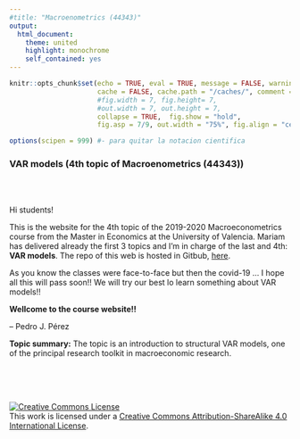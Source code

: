 ```yaml
---
#title: "Macroenometrics (44343)"
output:
  html_document:
    theme: united
    highlight: monochrome 
    self_contained: yes
---
```



```r
knitr::opts_chunk$set(echo = TRUE, eval = TRUE, message = FALSE, warning = FALSE, 
                      cache = FALSE, cache.path = "/caches/", comment = "#>",
                      #fig.width = 7, fig.height= 7,   
                      #out.width = 7, out.height = 7,
                      collapse = TRUE,  fig.show = "hold",
                      fig.asp = 7/9, out.width = "75%", fig.align = "center")
```

```r
options(scipen = 999) #- para quitar la notacion cientifica
```


### VAR models (4th topic of Macroenometrics (44343))

<br><br>


Hi students! 


This is the website for the 4th topic of the 2019-2020 Macroeconometrics course from the Master in Economics at the University of Valencia. Mariam has delivered already the first 3 topics and I’m in charge of the last and 4th: **VAR models**. The repo of this web is hosted in Gitbub, [here](https://github.com/perezp44/VAR-models-web/){target="_blank"}.

As you know the classes were face-to-face but then the covid-19 ... I hope all this will pass soon!! We will try our best lo learn something about VAR models!!

**Wellcome to the course website!!**

-- Pedro J. Pérez

**Topic summary:** The topic is an introduction to structural VAR models, one of the principal research toolkit in macroeconomic research.

<br><br><br> 
  
<a rel="license" href="http://creativecommons.org/licenses/by-sa/4.0/"><img alt="Creative Commons License" style="border-width:0" src="https://i.creativecommons.org/l/by-sa/4.0/88x31.png" /></a><br />This work is licensed under a <a rel="license" href="http://creativecommons.org/licenses/by-sa/4.0/">Creative Commons Attribution-ShareAlike 4.0 International License</a>.
    